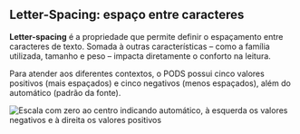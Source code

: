 
## **Letter-Spacing: espaço entre caracteres**

**Letter-spacing** é a propriedade que permite definir o espaçamento entre caracteres de texto. Somada à outras características – como a família utilizada, tamanho e peso – impacta diretamente o conforto na leitura.

Para atender aos diferentes contextos, o PODS possui cinco valores positivos (mais espaçados) e cinco negativos (menos espaçados), além do automático (padrão da fonte).

<img
  src={LetterSpacing}
  alt="Escala com zero ao centro indicando automático, à esquerda os valores negativos e à direita os valores positivos"
/>
